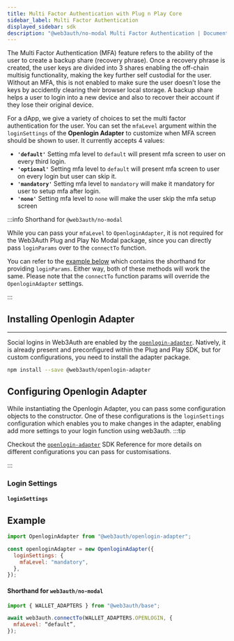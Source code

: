 ```yaml
---
title: Multi Factor Authentication with Plug n Play Core
sidebar_label: Multi Factor Authentication
displayed_sidebar: sdk
description: "@web3auth/no-modal Multi Factor Authentication | Documentation - Web3Auth"
---
```



The Multi Factor Authentication (MFA) feature refers to the ability of the user to create a backup share (recovery phrase). Once a recovery phrase is
created, the user keys are divided into 3 shares enabling the off-chain multisig functionality, making the key further self custodial for the user.
Without an MFA, this is not enabled to make sure the user doesn't lose the keys by accidently clearing their browser local storage. A backup share
helps a user to login into a new device and also to recover their account if they lose their original device.

For a dApp, we give a variety of choices to set the multi factor authentication for the user. You can set the `mfaLevel` argument within the
`loginSettings` of the **Openlogin Adapter** to customize when MFA screen should be shown to user. It currently accepts 4 values:

- **`'default'`** Setting mfa level to `default` will present mfa screen to user on every third login.
- **`'optional'`** Setting mfa level to `default` will present mfa screen to user on every login but user can skip it.
- **`'mandatory'`** Setting mfa level to `mandatory` will make it mandatory for user to setup mfa after login.
- **`'none'`** Setting mfa level to `none` will make the user skip the mfa setup screen

:::info Shorthand for `@web3auth/no-modal`

While you can pass your `mfaLevel` to `OpenloginAdapter`, it is not required for the Web3Auth Plug and Play No Modal package, since you can directly
pass `loginParams` over to the `connectTo` function.

You can refer to the [example below](#shorthand-for-web3authcore) which contains the shorthand for providing `loginParams`. Either way, both of these
methods will work the same. Please note that the `connectTo` function params will override the `OpenloginAdapter` settings.

:::

## Installing Openlogin Adapter

---

Social logins in Web3Auth are enabled by the [`openlogin-adapter`](/sdk/pnp/web/adapters/openlogin). Natively, it is already present and preconfigured
within the Plug and Play SDK, but for custom configurations, you need to install the adapter package.

```bash npm2yarn
npm install --save @web3auth/openlogin-adapter
```

## Configuring Openlogin Adapter

While instantiating the Openlogin Adapter, you can pass some configuration objects to the constructor. One of these configurations is the
`loginSettings` configuration which enables you to make changes in the adapter, enabling add more settings to your login function using web3auth.
:::tip

Checkout the [`openlogin-adapter`](/sdk/pnp/web/adapters/openlogin) SDK Reference for more details on different configurations you can pass for
customisations.

:::

### Login Settings

#### `loginSettings`

<OpenloginLoginParams />

## Example

```js
import OpenloginAdapter from "@web3auth/openlogin-adapter";

const openloginAdapter = new OpenloginAdapter({
  loginSettings: {
    mfaLevel: "mandatory",
  },
});
```

#### Shorthand for `web3auth/no-modal`

```js
import { WALLET_ADAPTERS } from "@web3auth/base";

await web3auth.connectTo(WALLET_ADAPTERS.OPENLOGIN, {
  mfaLevel: “default”,
});
```

